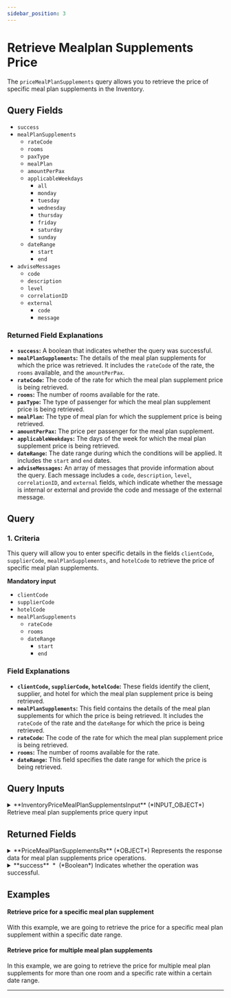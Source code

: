 ```yaml
---
sidebar_position: 3
---
```



# Retrieve Mealplan Supplements Price

The `priceMealPlanSupplements` query allows you to retrieve the price of specific meal plan supplements in the Inventory. 

## Query Fields

* `success`
* `mealPlanSupplements`
    * `rateCode`
    * `rooms`
    * `paxType`
    * `mealPlan`
    * `amountPerPax`
    * `applicableWeekdays`
        * `all`
        * `monday`
        * `tuesday`
        * `wednesday`
        * `thursday`
        * `friday`
        * `saturday`
        * `sunday`
    * `dateRange`
        * `start`
        * `end`
* `adviseMessages`
    * `code`
    * `description`
    * `level`
    * `correlationID`
    * `external`
        * `code`
        * `message`

### Returned Field Explanations

* **`success`:** A boolean that indicates whether the query was successful.
* **`mealPlanSupplements`:** The details of the meal plan supplements for which the price was retrieved. It includes the `rateCode` of the rate, the `rooms` available, and the `amountPerPax`.
* **`rateCode`:** The code of the rate for which the meal plan supplement price is being retrieved.
* **`rooms`:** The number of rooms available for the rate.
* **`paxType`:** The type of passenger for which the meal plan supplement price is being retrieved.
* **`mealPlan`:** The type of meal plan for which the supplement price is being retrieved.
* **`amountPerPax`:** The price per passenger for the meal plan supplement.
* **`applicableWeekdays`:** The days of the week for which the meal plan supplement price is being retrieved.
* **`dateRange`:** The date range during which the conditions will be applied. It includes the `start` and `end` dates.
* **`adviseMessages`:** An array of messages that provide information about the query. Each message includes a `code`, `description`, `level`, `correlationID`, and `external` fields, which indicate whether the message is internal or external and provide the code and message of the external message.

## Query
### 1. Criteria   

This query will allow you to enter specific details in the fields `clientCode`, `supplierCode`, `mealPlanSupplements`, and `hotelCode` to retrieve the price of specific meal plan supplements. 

**Mandatory input**
* `clientCode`
* `supplierCode`
* `hotelCode`
* `mealPlanSupplements`
    * `rateCode`
    * `rooms`
    * `dateRange`
        * `start`
        * `end`

### Field Explanations

* **`clientCode`, `supplierCode`, `hotelCode`:** These fields identify the client, supplier, and hotel for which the meal plan supplement price is being retrieved.
* **`mealPlanSupplements`:** This field contains the details of the meal plan supplements for which the price is being retrieved. It includes the `rateCode` of the rate and the `dateRange` for which the price is being retrieved.
* **`rateCode`:** The code of the rate for which the meal plan supplement price is being retrieved.
* **`rooms`:** The number of rooms available for the rate.
* **`dateRange`:** This field specifies the date range for which the price is being retrieved.

## Query Inputs


<details>
  <summary>
  **InventoryPriceMealPlanSupplementsInput** (*INPUT_OBJECT*)  
  Retrieve meal plan supplements price query input  
  </summary>
  
  <details style={{ pointerEvents: "none" }}>
    <summary>
    **clientCode**&nbsp;<span class="required"> *</span>&nbsp; (*String*)  
    Client code.  
    </summary>
  </details>

  <details style={{ pointerEvents: "none" }}>
    <summary>
    **supplierCode**&nbsp;<span class="required"> *</span>&nbsp; (*String*)  
    Travelgate Supplier/Channel code.  
    </summary>
  </details>

  <details>
    <summary>
    **mealPlanSupplements**&nbsp;<span class="required"> *</span>&nbsp; (*MealPlanSupplementRetrieveInput*)  
    Hotel meal plan supplements input data.  
    </summary>

    <details style={{ pointerEvents: "none" }}>
      <summary>
      **rateCode** (*String*)  
      Rate code to be retrieved.  
      </summary>
    </details>

    <details style={{ pointerEvents: "none" }}>
      <summary>
      **rooms** (*String*)  
      List of rooms to be retrieved.  
      </summary>
    </details>

    <details>
      <summary>
      **dateRange** (*DateRangeProductInput*)  
      Date range to apply  
      </summary>

      <details style={{ pointerEvents: "none" }}>
        <summary>
        **start**&nbsp;<span class="required"> *</span>&nbsp; (*DateTime*)  
        Start date.  
        </summary>
      </details>

      <details style={{ pointerEvents: "none" }}>
        <summary>
        **end**&nbsp;<span class="required"> *</span>&nbsp; (*DateTime*)  
        End date.  
        </summary>
      </details>
    </details>
  </details>

  <details style={{ pointerEvents: "none" }}>
    <summary>
    **hotelCode**&nbsp;<span class="required"> *</span>&nbsp; (*String*)  
    Code associated with the hotel.  
    </summary>
  </details>

  <details style={{ pointerEvents: "none" }}>
    <summary>
    **contextCode** (*String*)  
    Context code.  
    </summary>
  </details>
  
</details>



## Returned Fields


<details>
  <summary>
  **PriceMealPlanSupplementsRs** (*OBJECT*)  
  Represents the response data for meal plan supplements price operations.  
  </summary>
  
  
  <details>
    <summary>
    **mealPlanSupplements** (*MealPlanSupplementLoad*)  
    List of meal plan supplements prices. See MealPlanSupplementLoad.  
    </summary>

    <details style={{ pointerEvents: "none" }}>
      <summary>
      **rateCode** (*String*)  
      Code associated with the rate.  
      </summary>
    </details>

    <details style={{ pointerEvents: "none" }}>
      <summary>
      **rooms** (*String*)  
      List of room codes associated with the meal plan supplement.  
      </summary>
    </details>

    <details>
      <summary>
      **applicableWeekdays** (*ApplicableWeekdays*)  
      Weekdays when the meal plan supplement is applicable. See ApplicableWeekdays.  
      </summary>

      <details style={{ pointerEvents: "none" }}>
        <summary>
        **all** (*Boolean*)  
        Indicates whether the price or rate is applicable on all days.  
        </summary>
      </details>

      <details style={{ pointerEvents: "none" }}>
        <summary>
        **monday** (*Boolean*)  
        Indicates whether the price or rate is applicable on Mondays.  
        </summary>
      </details>

      <details style={{ pointerEvents: "none" }}>
        <summary>
        **tuesday** (*Boolean*)  
        Indicates whether the price or rate is applicable on Tuesdays.  
        </summary>
      </details>

      <details style={{ pointerEvents: "none" }}>
        <summary>
        **wednesday** (*Boolean*)  
        Indicates whether the price or rate is applicable on Wednesdays.  
        </summary>
      </details>

      <details style={{ pointerEvents: "none" }}>
        <summary>
        **thursday** (*Boolean*)  
        Indicates whether the price or rate is applicable on Thursdays.  
        </summary>
      </details>

      <details style={{ pointerEvents: "none" }}>
        <summary>
        **friday** (*Boolean*)  
        Indicates whether the price or rate is applicable on Fridays.  
        </summary>
      </details>

      <details style={{ pointerEvents: "none" }}>
        <summary>
        **saturday** (*Boolean*)  
        Indicates whether the price or rate is applicable on Saturdays.  
        </summary>
      </details>

      <details style={{ pointerEvents: "none" }}>
        <summary>
        **sunday** (*Boolean*)  
        Indicates whether the price or rate is applicable on Sundays.  
        </summary>
      </details>
    </details>

    <details style={{ pointerEvents: "none" }}>
      <summary>
      **paxType**&nbsp;<span class="required"> *</span>&nbsp; (*Enum of InventoryPaxType*)  
      Type of passenger for the meal plan supplement. See PaxType.  
      Possible values:  
      `INFANT`  
      `CHILD`  
      `ADULT`  
      </summary>
    </details>

    <details style={{ pointerEvents: "none" }}>
      <summary>
      **mealPlan**&nbsp;<span class="required"> *</span>&nbsp; (*Int*)  
      Meal plan associated with the supplement.  
      </summary>
    </details>

    <details style={{ pointerEvents: "none" }}>
      <summary>
      **amountPerPax**&nbsp;<span class="required"> *</span>&nbsp; (*Float*)  
      Amount per passenger for the meal plan supplement.  
      </summary>
    </details>

    <details>
      <summary>
      **dateRange** (*DateRangeProduct*)  
      Date range to apply  
      </summary>

      <details style={{ pointerEvents: "none" }}>
        <summary>
        **start**&nbsp;<span class="required"> *</span>&nbsp; (*DateTime*)  
        Start date.  
        </summary>
      </details>

      <details style={{ pointerEvents: "none" }}>
        <summary>
        **end**&nbsp;<span class="required"> *</span>&nbsp; (*DateTime*)  
        End date.  
        </summary>
      </details>
    </details>
  </details>

  <details>
    <summary>
    **adviseMessages** (*AdviseMessage*)  
    List of advise messages associated with the operation. See AdviseMessage.  
    </summary>

    <details style={{ pointerEvents: "none" }}>
      <summary>
      **code**&nbsp;<span class="required"> *</span>&nbsp; (*ID*)  
      AM code: The following codes can be returned:  
      </summary>
    </details>

    <details style={{ pointerEvents: "none" }}>
      <summary>
      **type**&nbsp;<span class="required"> *</span>&nbsp; (*String*)  
      Error type: The following types are valid:[type]  
      </summary>
    </details>

    <details style={{ pointerEvents: "none" }}>
      <summary>
      **description**&nbsp;<span class="required"> *</span>&nbsp; (*String*)  
      Error description  
      </summary>
    </details>

    <details style={{ pointerEvents: "none" }}>
      <summary>
      **level**&nbsp;<span class="required"> *</span>&nbsp; (*Enum of AdviseMessageLevel*)  
      Indicates the level of importance of the message.
Possible values: ERROR, WARN, INFO.  
      Possible values:  
      `WARN`  
      `ERROR`  
      `INFO`  
      </summary>
    </details>

    <details>
      <summary>
      **external** (*ExternalMessage*)  
      Specify the external message.  
      </summary>

      <details style={{ pointerEvents: "none" }}>
        <summary>
        **code** (*String*)  
        External code.  
        </summary>
      </details>

      <details style={{ pointerEvents: "none" }}>
        <summary>
        **message**&nbsp;<span class="required"> *</span>&nbsp; (*String*)  
        External message.  
        </summary>
      </details>
    </details>

    <details style={{ pointerEvents: "none" }}>
      <summary>
      **correlationID**&nbsp;<span class="required"> *</span>&nbsp; (*ID*)  
      Identifier to investigate the cause of the error.  
      </summary>
    </details>
  </details>

  <details style={{ pointerEvents: "none" }}>
    <summary>
    **success**&nbsp;<span class="required"> *</span>&nbsp; (*Boolean*)  
    Indicates whether the operation was successful.  
    </summary>
  </details>
</details>



## Examples

#### Retrieve price for a specific meal plan supplement

With this example, we are going to retrieve the price for a specific meal plan supplement within a specific date range.

<GraphqlSample query={priceMealplanSupplementsQuery} variables={priceMealplanSupplementsRoomVariables} />

#### Retrieve price for multiple meal plan supplements

In this example, we are going to retrieve the price for multiple meal plan supplements for more than one room and a specific rate within a certain date range.

<GraphqlSample query={priceMealplanSupplementsQuery} variables={priceMealplanSupplementsRoomsVariables} />

---
